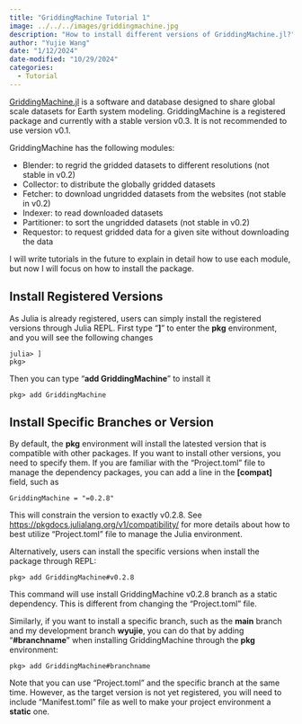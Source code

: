 ```yaml
---
title: "GriddingMachine Tutorial 1"
image: ../../../images/griddingmachine.jpg
description: "How to install different versions of GriddingMachine.jl?"
author: "Yujie Wang"
date: "1/12/2024"
date-modified: "10/29/2024"
categories:
  - Tutorial
---
```


[GriddingMachine.jl](https://github.com/CliMA/GriddingMachine.jl){target="_blank"} is a software and database designed to share global scale datasets for Earth system modeling. GriddingMachine is a registered package and currently with a stable version v0.3. It is not recommended to use version v0.1.

GriddingMachine has the following modules:

- Blender: to regrid the gridded datasets to different resolutions (not stable in v0.2)
- Collector: to distribute the globally gridded datasets
- Fetcher: to download ungridded datasets from the websites (not stable in v0.2)
- Indexer: to read downloaded datasets
- Partitioner: to sort the ungridded datasets (not stable in v0.2)
- Requestor: to request gridded data for a given site without downloading the data

I will write tutorials in the future to explain in detail how to use each module, but now I will focus on how to install the package.


## Install Registered Versions
As Julia is already registered, users can simply install the registered versions through Julia REPL. First type "**]**" to enter the **pkg** environment, and you will see the following changes
```
julia> ]
pkg>
```
Then you can type "**add GriddingMachine**" to install it
```
pkg> add GriddingMachine
```


## Install Specific Branches or Version
By default, the **pkg** environment will install the latested version that is compatible with other packages. If you want to install other versions, you need to specify them. If you are familiar with the "Project.toml" file to manage the dependency packages, you can add a line in the **[compat]** field, such as
```
GriddingMachine = "=0.2.8"
```
This will constrain the version to exactly v0.2.8. See [https://pkgdocs.julialang.org/v1/compatibility/](https://pkgdocs.julialang.org/v1/compatibility/){target="_blank"} for more details about how to best utilize "Project.toml" file to manage the Julia environment.

Alternatively, users can install the specific versions when install the package through REPL:
```
pkg> add GriddingMachine#v0.2.8
```
This command will use install GriddingMachine v0.2.8 branch as a static dependency. This is different from changing the "Project.toml" file.

Similarly, if you want to install a specific branch, such as the **main** branch and my development branch **wyujie**, you can do that by adding "**#branchname**" when installing GriddingMachine through the **pkg** environment:
```
pkg> add GriddingMachine#branchname
```
Note that you can use "Project.toml" and the specific branch at the same time. However, as the target version is not yet registered, you will need to include "Manifest.toml" file as well to make your project environment a **static** one.
